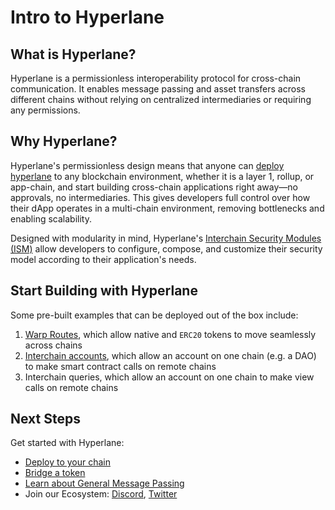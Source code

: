 # Intro to Hyperlane

## What is Hyperlane?

Hyperlane is a permissionless interoperability protocol for cross-chain communication. It enables message passing and asset transfers across different chains without relying on centralized intermediaries or requiring any permissions.

## Why Hyperlane?

Hyperlane's permissionless design means that anyone can [deploy hyperlane](https://docs.hyperlane.xyz/docs/deploy-hyperlane) to any blockchain environment, whether it is a layer 1, rollup, or app-chain, and start building cross-chain applications right away—no approvals, no intermediaries. This gives developers full control over how their dApp operates in a multi-chain environment, removing bottlenecks and enabling scalability.

Designed with modularity in mind, Hyperlane's [Interchain Security Modules (ISM)](https://docs.hyperlane.xyz/docs/protocol/ISM/modular-security) allow developers to configure, compose, and customize their security model according to their application's needs.

## Start Building with Hyperlane

Some pre-built examples that can be deployed out of the box include:

1. [Warp Routes](https://docs.hyperlane.xyz/docs/protocol/warp-routes/warp-routes-overview), which allow native and `ERC20` tokens to move seamlessly across chains
2. [Interchain accounts](https://docs.hyperlane.xyz/docs/reference/applications/interchain-account), which allow an account on one chain (e.g. a DAO) to make smart contract calls on remote chains
3. Interchain queries, which allow an account on one chain to make view calls on remote chains

## Next Steps

Get started with Hyperlane:

- [Deploy to your chain](/deploy-hyperlane.mdx)
- [Bridge a token](/guides/deploy-warp-route.mdx)
- [Learn about General Message Passing](./reference/messaging/send.mdx)
- Join our Ecosystem: [Discord](https://discord.com/invite/hyperlane), [Twitter](https://x.com/hyperlane)
